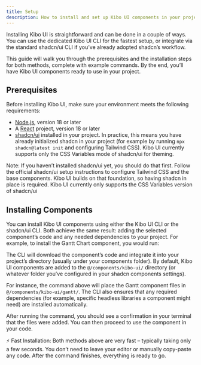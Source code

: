 ```yaml
---
title: Setup
description: How to install and set up Kibo UI components in your project
---
```


Installing Kibo UI is straightforward and can be done in a couple of ways. You can use the dedicated Kibo UI CLI for the fastest setup, or integrate via the standard shadcn/ui CLI if you’ve already adopted shadcn’s workflow.

This guide will walk you through the prerequisites and the installation steps for both methods, complete with example commands. By the end, you’ll have Kibo UI components ready to use in your project.

## Prerequisites

Before installing Kibo UI, make sure your environment meets the following requirements:

- [Node.js](https://nodejs.org/en/download/), version 18 or later
- A [React](https://reactjs.org/docs/getting-started.html) project, version 18 or later
- [shadcn/ui](https://ui.shadcn.com/) installed in your project. In practice, this means you have already initialized shadcn in your project (for example by running `npx shadcn@latest init` and configuring Tailwind CSS). Kibo UI currently supports only the CSS Variables mode of shadcn/ui for theming.

<Callout type="warning">
Note: If you haven’t installed shadcn/ui yet, you should do that first. Follow the official shadcn/ui setup instructions to configure Tailwind CSS and the base components. Kibo UI builds on that foundation, so having shadcn in place is required.
</Callout>

<Callout type="info">
  Kibo UI currently only supports the CSS Variables version of shadcn/ui
</Callout>

## Installing Components

You can install Kibo UI components using either the Kibo UI CLI or the shadcn/ui CLI. Both achieve the same result: adding the selected component’s code and any needed dependencies to your project. For example, to install the Gantt Chart component, you would run:

<Installer packageName="gantt" />

The CLI will download the component’s code and integrate it into your project’s directory (usually under your components folder). By default, Kibo UI components are added to the `@/components/kibo-ui/` directory (or whatever folder you’ve configured in your shadcn components settings).

For instance, the command above will place the Gantt component files in `@/components/kibo-ui/gantt/`. The CLI also ensures that any required dependencies (for example, specific headless libraries a component might need) are installed automatically.

After running the command, you should see a confirmation in your terminal that the files were added. You can then proceed to use the component in your code.

<Callout type="info">
⚡ Fast Installation: Both methods above are very fast – typically taking only a few seconds. You don’t need to leave your editor or manually copy-paste any code. After the command finishes, everything is ready to go.
</Callout>
